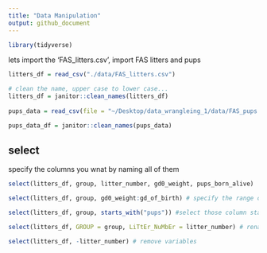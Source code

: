 ```yaml
---
title: "Data Manipulation"
output: github_document
---
```

```r
library(tidyverse)
```

lets import the 'FAS_litters.csv', import FAS litters and pups

```r
litters_df = read_csv("./data/FAS_litters.csv")

# clean the name, upper case to lower case...
litters_df = janitor::clean_names(litters_df)
  
pups_data = read_csv(file = "~/Desktop/data_wrangleing_1/data/FAS_pups.csv")

pups_data_df = janitor::clean_names(pups_data)

```

## select

specify the columns you wnat by naming all of them 

```r
select(litters_df, group, litter_number, gd0_weight, pups_born_alive)

select(litters_df, group, gd0_weight:gd_of_birth) # specify the range of columns to keep 

select(litters_df, group, starts_with("pups")) #select those column start with gd

select(litters_df, GROUP = group, LiTtEr_NuMbEr = litter_number) # rename variables

select(litters_df, -litter_number) # remove variables 
```



